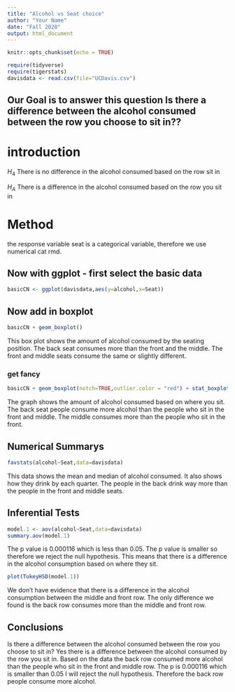 ```yaml
---
title: "Alcohol vs Seat choice"
author: "Your Name"
date: "Fall 2020"
output: html_document
---
```


```r
knitr::opts_chunk$set(echo = TRUE)
```

```r
require(tidyverse)
require(tigerstats)
davisdata <- read.csv(file="UCDavis.csv")
```
## Our Goal is to answer this question Is there a difference between the alcohol consumed between the row you choose to sit in??

# introduction

$H_4$ There is no difference in the alcohol consumed based on the row sit in 

$H_A$ There is a difference in the alcohol consumed based on the row you sit in 

# Method

the response variable seat is a categorical variable, therefore we use numerical cat rmd. 

## Now with ggplot - first select the basic data

```r
basicCN <- ggplot(davisdata,aes(y=alcohol,x=Seat))
```
## Now add in boxplot

```r
basicCN + geom_boxplot()
```
  
  This box plot shows the amount of alcohol consumed by the seating position. The back seat consumes more than the front and the middle. The front and middle seats consume the same or slightly different. 
  
### get fancy  

```r
basicCN + geom_boxplot(notch=TRUE,outlier.color = "red") + stat_boxplot(geom ='errorbar') + labs(title="Fancy notch boxplot \n with 2 lines")
```

The graph shows the amount of alcohol consumed based on where you sit. The back seat people consume more alcohol than the people who sit in the front and middle. The middle consumes more than the people who sit in the front. 

## Numerical Summarys 

```r
favstats(alcohol~Seat,data=davisdata)
```

This data shows the mean and median of alcohol consumed. It also shows how they drink by each quarter. The people in the back drink way more than the people in the front and middle seats. 

## Inferential Tests

```r
model.1 <- aov(alcohol~Seat,data=davisdata)
summary.aov(model.1)
```

The p value is 0.000116 which is less than 0.05. The p value is smaller so therefore we reject the null hypothesis. This means that there is a difference in the alcohol consumption based on where they sit. 

```r
plot(TukeyHSD(model.1))
```


We don't have evidence that there is a difference in the alcohol consumption between the middle and front row. The only difference we found is the back row consumes more than the middle and front row. 

## Conclusions

Is there a difference between the alcohol consumed between the row you choose to sit in? Yes there is a difference between the alcohol consumed by the row you sit in. Based on the data the back row consumed more alcohol than the people who sit in the front and middle row. The p is 0.000116 which is smaller than 0.05 I will reject the null hypothesis. Therefore the back row people consume more alcohol. 
